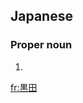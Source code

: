 ==Japanese==
{{ja-kanjitab|くろ|だ}}

===Proper noun===
{{ja-pos|proper|くろだ|kyu=黑田}}

# {{surname|lang=ja|sort=くろだ}}

[[fr:黒田]]
